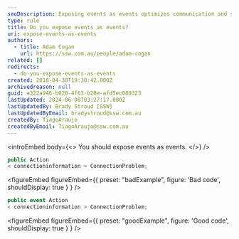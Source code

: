 ```yaml
---
seoDescription: Exposing events as events optimizes communication and streamlines programming.
type: rule
title: Do you expose events as events?
uri: expose-events-as-events
authors:
  - title: Adam Cogan
    url: https://ssw.com.au/people/adam-cogan
related: []
redirects:
  - do-you-expose-events-as-events
created: 2018-04-30T19:30:42.000Z
archivedreason: null
guid: a322a946-b020-4f03-b20e-afd5ec089323
lastUpdated: 2024-06-08T03:27:17.000Z
lastUpdatedBy: Brady Stroud [SSW]
lastUpdatedByEmail: bradystroud@ssw.com.au
createdBy: TiagoAraujo
createdByEmail: TiagoAraujo@ssw.com.au
---
```


<introEmbed
  body={<>
You should expose events as events.
  </>}
/>
```csharp
public Action
< connectioninformation > ConnectionProblem;
```

<figureEmbed figureEmbed={{
  preset: "badExample",
  figure: 'Bad code',
  shouldDisplay: true
} } />


```csharp
public event Action
< connectioninformation > ConnectionProblem;
```

<figureEmbed figureEmbed={{
  preset: "goodExample",
  figure: 'Good code',
  shouldDisplay: true
} } />
